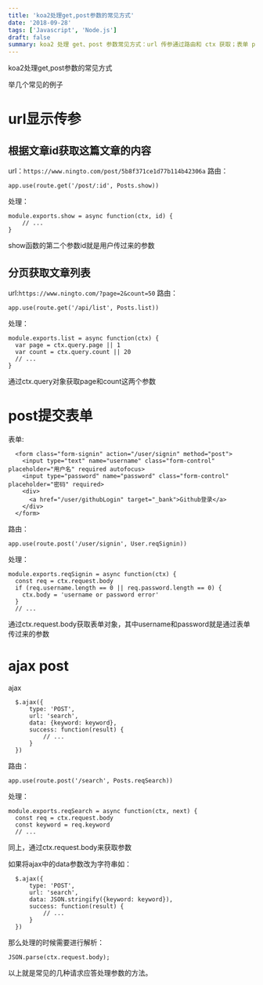 ```yaml
---
title: 'koa2处理get,post参数的常见方式'
date: '2018-09-28'
tags: ['Javascript', 'Node.js']
draft: false
summary: koa2 处理 get、post 参数常见方式：url 传参通过路由和 ctx 获取；表单 post 用 ctx.request.body 获表单参数；ajax post 若 data 为对象可直接获取，若为字符串需解析。多种请求应答处理参数方法已列举。 
---
```


koa2处理get,post参数的常见方式

举几个常见的例子

# url显示传参
## 根据文章id获取这篇文章的内容  
url：```https://www.ningto.com/post/5b8f371ce1d77b114b42306a```
路由：
```
app.use(route.get('/post/:id', Posts.show))
```
处理：
```
module.exports.show = async function(ctx, id) {
    // ...
}
```
show函数的第二个参数id就是用户传过来的参数

## 分页获取文章列表
url:```https://www.ningto.com/?page=2&count=50```
路由：
```
app.use(route.get('/api/list', Posts.list))
```
处理：
```
module.exports.list = async function(ctx) {
  var page = ctx.query.page || 1
  var count = ctx.query.count || 20
  // ...
}
```
通过ctx.query对象获取page和count这两个参数

# post提交表单
表单:
```
  <form class="form-signin" action="/user/signin" method="post">
    <input type="text" name="username" class="form-control" placeholder="用户名" required autofocus>
    <input type="password" name="password" class="form-control" placeholder="密码" required>
    <div>
      <a href="/user/githubLogin" target="_bank">Github登录</a>
    </div>
  </form>
```
路由：
```
app.use(route.post('/user/signin', User.reqSignin))
```
处理：
```
module.exports.reqSignin = async function(ctx) {
  const req = ctx.request.body
  if (req.username.length == 0 || req.password.length == 0) {
    ctx.body = 'username or password error'
  } 
  // ...
```
通过ctx.request.body获取表单对象，其中username和password就是通过表单传过来的参数

# ajax post
ajax
```
  $.ajax({
      type: 'POST',
      url: 'search',
      data: {keyword: keyword},
      success: function(result) {
          // ...
      }
  })
```
路由：
```
app.use(route.post('/search', Posts.reqSearch))
```
处理：
```
module.exports.reqSearch = async function(ctx, next) {
  const req = ctx.request.body
  const keyword = req.keyword
  // ...
```
同上，通过ctx.request.body来获取参数  

如果将ajax中的data参数改为字符串如：
```
  $.ajax({
      type: 'POST',
      url: 'search',
      data: JSON.stringify({keyword: keyword}),
      success: function(result) {
          // ...
      }
  })
```
那么处理的时候需要进行解析：
```
JSON.parse(ctx.request.body);
```

以上就是常见的几种请求应答处理参数的方法。